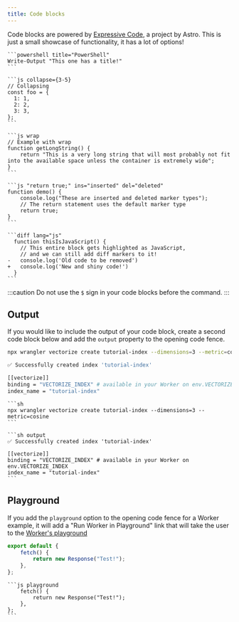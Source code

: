 ```yaml
---
title: Code blocks
---
```


Code blocks are powered by [Expressive Code](https://expressive-code.com/), a project by Astro.
This is just a small showcase of functionality, it has a lot of options!

````mdx live
```powershell title="PowerShell"
Write-Output "This one has a title!"
```

```js collapse={3-5}
// Collapsing
const foo = {
  1: 1,
  2: 2,
  3: 3,
};
```

```js wrap
// Example with wrap
function getLongString() {
	return "This is a very long string that will most probably not fit into the available space unless the container is extremely wide";
}
```

```js "return true;" ins="inserted" del="deleted"
function demo() {
	console.log("These are inserted and deleted marker types");
	// The return statement uses the default marker type
	return true;
}
```

```diff lang="js"
  function thisIsJavaScript() {
    // This entire block gets highlighted as JavaScript,
    // and we can still add diff markers to it!
-   console.log('Old code to be removed')
+   console.log('New and shiny code!')
  }
```
````

:::caution
Do not use the `$` sign in your code blocks before the command.
:::

## Output

If you would like to include the output of your code block, create a second code block below and add the `output` property to the opening code fence.

```sh
npx wrangler vectorize create tutorial-index --dimensions=3 --metric=cosine
```

```sh output
✅ Successfully created index 'tutorial-index'

[[vectorize]]
binding = "VECTORIZE_INDEX" # available in your Worker on env.VECTORIZE_INDEX
index_name = "tutorial-index"
```

````mdx
```sh
npx wrangler vectorize create tutorial-index --dimensions=3 --metric=cosine
```

```sh output
✅ Successfully created index 'tutorial-index'

[[vectorize]]
binding = "VECTORIZE_INDEX" # available in your Worker on env.VECTORIZE_INDEX
index_name = "tutorial-index"
```
````

## Playground

If you add the `playground` option to the opening code fence for a Worker example, it will
add a "Run Worker in Playground" link that will take the user to the [Worker's playground](/workers/playground/)

```js playground
export default {
	fetch() {
		return new Response("Test!");
	},
};
```

````mdx
```js playground
	fetch() {
		return new Response("Test!");
	},
};
```
````
